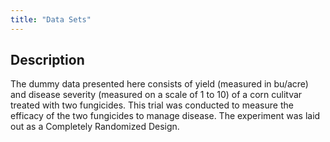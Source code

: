 ```yaml
---
title: "Data Sets"
---
```


## Description

The dummy data presented here consists of yield (measured in bu/acre) and disease
severity (measured on a scale of 1 to 10) of a corn culitvar treated with two
fungicides. This trial was conducted to measure the efficacy of the two fungicides 
to manage disease. The experiment was laid out as a Completely Randomized Design.